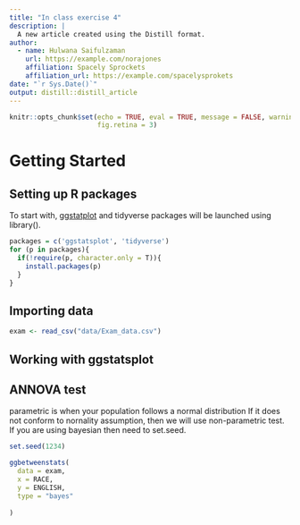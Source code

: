 ```yaml
---
title: "In class exercise 4"
description: |
  A new article created using the Distill format.
author:
  - name: Hulwana Saifulzaman 
    url: https://example.com/norajones
    affiliation: Spacely Sprockets
    affiliation_url: https://example.com/spacelysprokets
date: "`r Sys.Date()`"
output: distill::distill_article
---
```


```r
knitr::opts_chunk$set(echo = TRUE, eval = TRUE, message = FALSE, warning = FALSE,
                      fig.retina = 3)
```

# Getting Started

## Setting up R packages

To start with, [ggstatplot](https://indrajeetpatil.github.io/ggstatsplot/index.html) and tidyverse packages will be launched using library().

```r
packages = c('ggstatsplot', 'tidyverse')
for (p in packages){
  if(!require(p, character.only = T)){
    install.packages(p)
  }
}
```

## Importing data

```r
exam <- read_csv("data/Exam_data.csv")
```

## Working with ggstatsplot

## ANNOVA test
parametric is when your population follows a normal distribution 
If it does not conform to nornality assumption, then we will use non-parametric test.
If you are using bayesian then need to set.seed.

```r
set.seed(1234)

ggbetweenstats(
  data = exam,
  x = RACE,
  y = ENGLISH,
  type = "bayes"
  
)
```





